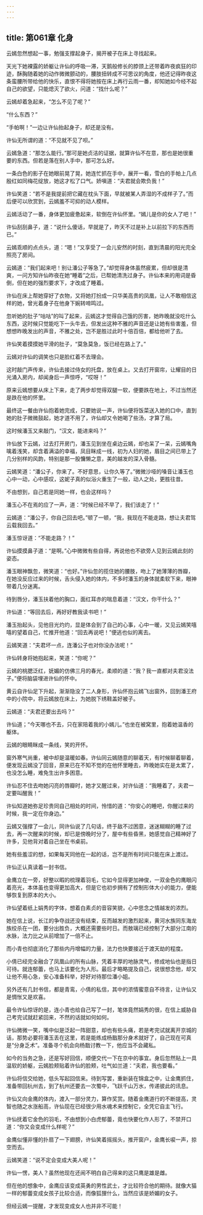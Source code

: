 ```yaml
---
---
---
```

title: 第061章 化身
---





云嫣忽然想起一事，勉强支撑起身子，揭开被子在床上寻找起来。

天光下她裸露的娇躯让许仙的呼吸一滞，天鹅般修长的脖颈上还带着昨夜疯狂的印迹，酥胸随着她的动作微微颤动的，腰肢扭转成不可思议的角度，他还记得昨夜这条蛮腰所带给他的快乐，直恨不得将她按在床上再行云雨一番，却知她如今经不起自己的欲望，只能熄灭了欲火，问道：“找什么呢？”

云嫣却着急起来，“怎么不见了呢？”

“什么东西？”

“手帕啊！”一边让许仙抬起身子，却还是没有。

许仙无所谓的道：“不见就不见了呗。”

云嫣急道：“那怎么能行。”那可是她贞洁的证据，就算许仙不在意，那也是她很重要的东西。但若是落在别人手中，那可怎么好。

一条白色的影子在她眼前晃了晃，她连忙抓在手中，展开一看，雪白的手帕上几点殷红如同梅花绽放，她这才松了口气。娇嗔道：“夫君就会欺负我！”

许仙笑道：“若不是我提前把它藏在枕头下面，早就被某人弄湿的不成样子了。”而后便可以欣赏到，云嫣羞不可抑的动人模样。

云嫣活动了一番，身体更加疲惫起来，软倒在许仙怀里。“嫣儿是你的女人了吧！”

许仙刮刮鼻子，道：“说什么傻话，早就是了，昨天不过是补上以前拉下的东西而已。”

云嫣乖顺的点点头，道：“嗯！”又享受了一会儿安然的时刻，直到清晨的阳光完全照亮了房间。

云嫣道：“我们起来吧！别让潘公子等急了。”却觉得身体虽然疲累，但却很是清爽，一问方知许仙昨夜在她“睡着”之后，已帮她清洗过身子。许仙本来的用词是昏倒，但在她的强烈要求下，才改成了睡着。

许仙在床上帮她穿好了衣物，又将她打扮成一只华美高贵的凤凰，让人不敢相信这样的她，曾光着身子在他身下婉转啼鸣过。

忽听她的肚子“咕咕”的叫了起来，云嫣这才觉得自己饿的厉害，她昨晚就没吃什么东西，这时候只觉能吃下一头牛去，但发出这种不雅的声音还是让她有些害羞，但想想昨晚发出的声音，不雅之处，岂不是胜过此时十倍百倍，都给他听了去。

许仙笑着摸摸她平滑的肚子，“莫急莫急，饭已经在路上了。”

云嫣对许仙的调笑也只是脸红着不去理会。

这时敲门声传来，许仙去接过侍女的托盘，放在桌上。又去打开窗帘，让耀目的日光涌入房内，却闻身后一声惊呼，“哎呀！”

原来云嫣想要从床上下来，走了两步却觉得双腿一软，便要跌在地上，不过当然还是跌在他的怀里。

最终这一餐由许仙抱着她完成，只要她说一声，许仙便将饭菜送入她的口中，直到她的肚子微微鼓起，她才道不用了，许仙却又令她喝了些汤，才算了局。

这时候潘玉又来敲门，“汉文，能进来吗？”

许仙放下云嫣，过去打开房门，潘玉见到坐在桌边云嫣，却也呆了一呆，云嫣嘴角噙着浅笑，却含着满溢的幸福，凤目眯成一线，初为人妇的她，眉目之间已带上了几分别样的风韵，特别是那一股慵懒之意，美的越发的深入骨髓。

云嫣笑道：“潘公子，你来了。不好意思，让你久等了。”微微沙哑的嗓音让潘玉也心中一动，心中感叹，这妮子真的似浴火重生了一般，动人之处，更胜往昔。

不由想到，自己若是同她一样，也会这样吗？

潘玉心不在焉的应了一声，道：“时候已经不早了，我们该走了！”

云嫣道：“潘公子，你自己回去吧。”顿了一顿，“我，我现在不能走路，想让夫君驾云载我回去。”

潘玉惊讶道：“不能走路？！”

许仙摸摸鼻子道：“是啊。”心中微微有些自得，再说他也不欲旁人见到云嫣此刻的姿态。

潘玉眼神飘忽，微笑道：“也好。”许仙忽的揽住她的腰肢，吻上了她薄薄的唇瓣，在她没反应过来的时候，舌头侵入她的体内，不多时潘玉的身体就柔软下来，眼神带着几分迷离。

待到唇分，潘玉扶着他的胸口，面红耳赤的喘息着道：“汉文，你干什么？”

许仙道：“等回去后，再好好教我读书吧！”

潘玉抬起头，见他目光灼灼，显是体会到了自己的心事，心中一暖，又见云嫣笑嘻嘻的望着自己，忙推开他道：“回去再说吧！”便逃也似的离去。

云嫣笑道：“夫君坏一点，连潘公子也对你没办法呢！”

许仙转身将她抱起来，笑道：“你呢？”

云嫣的桃腮泛红，妩媚的仿佛三月的春光，柔顺的道：“我？我一直都对夫君没法子。”便将脑袋埋进许仙的怀中。

黄云自许仙足下升起，渐渐隐没了二人身形，许仙怀抱云嫣飞出窗外，回到潘王府中的小院中，将云嫣放在床上，为她脱下绣鞋盖好被子。

云嫣道：“夫君还要出去吗？”

许仙道；“今天哪也不去，只在家陪着我的小嫣儿。”也坐在被窝里，抱着她温香的躯体。

云嫣的眼睛眯成一条线，笑的开怀。

窗外寒气尚重，被中却是温暖如春。许仙同云嫣随意的聊着天，有时候聊着聊着，便发现云嫣没了回音，原来已在不知不觉的在他怀里睡去，昨晚她实在是太累了，也没怎么睡，难免生出许多困意。

许仙忍不住去吻她闪亮的唇瓣时，她才又醒过来，对许仙道：“我睡着了，夫君一定要叫醒我！”

许仙知道她弥足珍贵同自己相处的时间，怜惜的道：“你安心的睡吧，你醒过来的时候，我一定在你身边。”

云嫣又强撑了一会儿，同许仙说了几句话，终于敌不过困意，迷迷糊糊的睡了过去，再一次醒来的时候，却已是傍晚时分了，屋中有些昏黑，她感觉自己精神好了许多，见他背对着自己坐在书桌前。

她有些羞涩的想，如果每天同他在一起的话，岂不是所有时间只能在床上渡过。

许仙正认真读着一封书信。

金鹰立在一旁，好整以暇的梳理着羽毛，它如今显得更加神俊，一双金色的鹰眼闪着亮光，本体虽也变得更加高大，但是它也初步拥有了控制形体大小的能力，便能够恢复到原本的大小。

许仙望着纸上娟秀的字体，想着白素贞的音容笑貌，心中思念之情越发的浓烈。

她在信上说，长江的争夺战还没有结束，反而越发的激烈起来，黄河水族同东海龙族绞杀在一团，要分出胜负，大概还需要些时日。而敖璃已经控制了大部分江南的水脉，法力比之从前增加了一倍不止。

而小青也彻底消化了那些内丹增幅的力量，法力也快要接近于渡天劫的程度。

小倩已经完全融合了凤凰山的所有山脉，凭着丰厚的地脉灵气，修成地仙也是指日可待。就连郁蕾，也马上该要化为人形。最后才略略提及自己，说很想念他，却又让他不用心急，安心准备科举，好好对待那位潘小姐。

另外还有几封书信，都是青鸾，小倩的私信，其中的浓情蜜意自不待言，让许仙又是惆怅又是欢喜。

最令许仙惊讶的是，连小青也给自己写了一封，笔体竟然娟秀的很，在信上威胁自己考完试就赶紧回来，不然的话就如何如何。

许仙微微一笑，嘴中似是泛起一阵甜意，却也有些头痛，若是考完试就离开京城的话，那势必要将潘玉丢在这里，若是能练成杨戬那分身术就好了，自己现在可真是“分身乏术”。准备寻个机会向杨戬讨教一下，他应当不会藏私。

如今的当务之急，还是写好回信，顺便交代一下在京中的事宜。身后忽然贴上一具温软的娇躯，云嫣脸颊贴着许仙的脸颊，吐气如兰道：“夫君，我也要看。”

许仙将信交给她，低头写起回信来。待到写罢，重新装在锦盒之中，让金鹰抓住，准备带回杭州去，到了杭州还要去一次蜀中，飞跃千山万水，传递彼此的讯息。

许仙又向金鹰的体内，渡入一部分灵力，算作奖赏。随着金鹰道行的不断提高，灵智也随之水涨船高，许仙现在已经很少用水魂术来控制它，全凭它自主飞行。

许仙抚着它金色的羽毛，不由想到小白虎郁蕾，竟也快要化作人形了，不禁开口道：“你又会变成什么样呢？”

金鹰似懂非懂的扑扇了一下翅膀，许仙笑着摇摇头，推开窗户，金鹰长唳一声，掠空而去。

云嫣笑道：“说不定会变成大美人呢！”

许仙一愣，美人？虽然他现在还闹不明白自己得来的这只鹰是雄是雌。

但在他的想象中，金鹰应该变成英勇的男性武士，才比较符合他的期待。就像大猫一样的郁蕾变成女孩子比较合适，而像狐狸什么，当然应该是娇媚的女子。

但经云嫣一提醒，才发现变成女人也并非不可能！